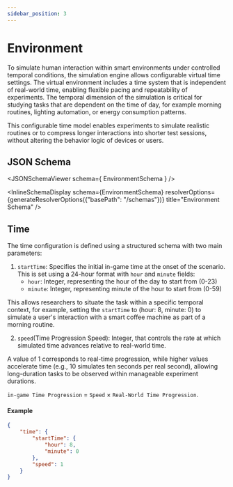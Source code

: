 ```yaml
---
sidebar_position: 3
---
```




# Environment

To simulate human interaction within smart environments under controlled temporal conditions, the simulation engine allows 
configurable virtual time settings. The virtual environment includes a time system that is independent of real-world time, 
enabling flexible pacing and repeatability of experiments. The temporal dimension of the simulation is critical for studying 
tasks that are dependent on the time of day, for example morning routines, lighting automation, or energy consumption patterns. 

This configurable time model enables experiments to simulate realistic routines or to compress longer interactions into shorter 
test sessions, without altering the behavior logic of devices or users.
## JSON Schema

<JSONSchemaViewer schema={ EnvironmentSchema } />

<InlineSchemaDisplay 
  schema={EnvironmentSchema} 
  resolverOptions={generateResolverOptions({"basePath": "/schemas"})} 
  title="Environment Schema"
/>

## Time

The time configuration is defined using a structured schema with two main parameters:

1. `startTime`: Specifies the initial in-game time at the onset of the scenario. This is set 
using a 24-hour format with `hour` and `minute` fields:
    - `hour`: Integer, representing the hour of the day to start from (0-23)
    - `minute`: Integer, representing minute of the hour to start from (0-59)

This allows researchers to situate the task within a specific temporal context, for example, 
setting the `startTime` to (hour: 8, minute: 0) to simulate a user's interaction with a 
smart coffee machine as part of a morning routine.


2. `speed`(Time Progression Speed): Integer, that controls the rate at which simulated time advances relative to real-world time.

A value of 1 corresponds to real-time progression, while higher values accelerate time (e.g., 10 simulates ten seconds per real second), allowing long-duration tasks to be observed within manageable experiment durations.


`in-game Time Progression` = `Speed` × `Real-World Time Progression`.

#### Example

```json
{
    "time": {
        "startTime": {
            "hour": 8,
            "minute": 0
        },
        "speed": 1
    }
}
```